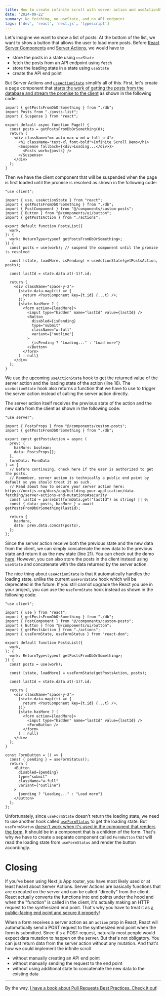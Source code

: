 ```yaml
---
title: How to create infinite scroll with server action and useActionState in Next.js
date: '2024-09-22'
summary: No fetching, no useState, and no API endpoint
tags: ['dev', 'react', 'next.js', 'typescript']
---
```


Let's imagine we want to show a list of posts. At the bottom of the list, we want to show a button that allows the user to load more posts. Before [React Server Components](https://nextjs.org/docs/app/building-your-application/rendering/server-components) and [Server Actions](https://nextjs.org/docs/app/building-your-application/data-fetching/server-actions-and-mutations), we would have to

- store the posts in a state using `useState`
- fetch the posts from an API endpoint using `fetch`
- store the loading state in a state using `useState`
- create the API end point

But Server Actions and [`useActionState`](https://react.dev/reference/react/useActionState) simplify all of this. First, let's create a page component that [starts the work of getting the posts from the database and stream the promise to the client](http://localhost:3000/blog/simplify-data-fetching-with-rsc-suspense-and-use-api-in-next-js) as shown in the following code:

```typescript:app/infinite-scroll/page.tsx {6,11} showLineNumbers
import { getPostsFromDbOrSomething } from "./db";
import Posts from "./posts-list";
import { Suspense } from "react";

export default async function Page() {
  const posts = getPostsFromDbOrSomething(0);
  return (
    <div className="mx-auto max-w-md w-full p-4">
      <h1 className="text-xl font-bold">Infinite Scroll Demo</h1>
      <Suspense fallback={<div>Loading...</div>}>
        <Posts work={posts} />
      </Suspense>
    </div>
  );
}
```

Then we have the client component that will be suspended when the page is first loaded until the promise is resolved as shown in the following code:

```typescript:app/infinite-scroll/posts-list.tsx {14,16, 26} showLineNumbers
"use client";

import { use, useActionState } from "react";
import { getPostsFromDbOrSomething } from "./db";
import { PostComponent } from "@/components/custom-posts";
import { Button } from "@/components/ui/button";
import { getPostsAction } from "./actions";

export default function PostsList({
  work,
}: {
  work: ReturnType<typeof getPostsFromDbOrSomething>;
}) {
  const posts = use(work); // suspend the component until the promise is resolved

  const [state, loadMore, isPending] = useActionState(getPostsAction, posts);

  const lastId = state.data.at(-1)?.id;

  return (
    <div className="space-y-2">
      {state.data.map((t) => {
        return <PostComponent key={t.id} {...t} />;
      })}
      {state.hasMore ? (
        <form action={loadMore}>
          <input type="hidden" name="lastId" value={lastId} />
          <Button
            disabled={isPending}
            type="submit"
            className="w-full"
            variant={"outline"}
          >
            {isPending ? "Loading..." : "Load more"}
          </Button>
        </form>
      ) : null}
    </div>
  );
}
```

We use the upcoming `useActionState` hook to get the returned value of the server action and the loading state of the action (line 16). The `useActionState` hook also returns a function that we have to use to trigger the server action instead of calling the server action directly.

The server action itself receives the previous state of the action and the new data from the client as shown in the following code:

```typescript:app/infinite-scroll/actions.tsx {21} showLineNumbers
"use server";

import { PostsProps } from "@/components/custom-posts";
import { getPostsFromDbOrSomething } from "./db";

export const getPostsAction = async (
  prev: {
    hasMore: boolean;
    data: PostsProps[];
  },
  formData: FormData
) => {
  // Before continuing, check here if the user is authorized to get the posts.
  // Remember, server action is technically a public end point by default so you should treat it as such.
  // Read about how to secure your server action here: https://nextjs.org/docs/app/building-your-application/data-fetching/server-actions-and-mutations#security
  const lastId = parseInt(formData.get("lastId") as string) || 0;
  const { data: posts, hasMore } = await getPostsFromDbOrSomething(lastId);

  return {
    hasMore,
    data: prev.data.concat(posts),
  };
};
```

Since the server action receive both the previous state and the new data from the client, we can simply concatenate the new data to the previous state and return it as the new state (line 21). You can check out the demo [here](https://playground.nico.fyi/suspense/infinite-scroll). However, you can also store the posts in the client instead using `useState` and concatenate with the data returned by the server action.

The nice thing about `useActionState` is that it automatically handles the loading state, unlike the current `useFormState` hook which will be deprecated in the future. If you still cannot upgrade the React you use in your project, you can use the `useFormState` hook instead as shown in the following code:

```typescript:app/infinite-scroll/posts-list-with-form-state-hook.tsx {8,17,37} showLineNumbers
"use client";

import { use } from "react";
import { getPostsFromDbOrSomething } from "./db";
import { PostComponent } from "@/components/custom-posts";
import { Button } from "@/components/ui/button";
import { getPostsAction } from "./actions";
import { useFormState, useFormStatus } from "react-dom";

export default function PostsList({
  work,
}: {
  work: ReturnType<typeof getPostsFromDbOrSomething>;
}) {
  const posts = use(work);

  const [state, loadMore] = useFormState(getPostsAction, posts);

  const lastId = state.data.at(-1)?.id;

  return (
    <div className="space-y-2">
      {state.data.map((t) => {
        return <PostComponent key={t.id} {...t} />;
      })}
      {state.hasMore ? (
        <form action={loadMore}>
          <input type="hidden" name="lastId" value={lastId} />
          <FormButton />
        </form>
      ) : null}
    </div>
  );
}

const FormButton = () => {
  const { pending } = useFormStatus();
  return (
    <Button
      disabled={pending}
      type="submit"
      className="w-full"
      variant={"outline"}
    >
      {pending ? "Loading..." : "Load more"}
    </Button>
  );
};
```

Unfortunately, since `useFormState` doesn't return the loading state, we need to use another hook called [`useFormStatus`](<https://react.dev/reference/react-dom/hooks/useFormStatus#noun-labs-1201738-(2)>) to get the loading state. But `useFormStatus` [doesn't work when it's used in the component that renders the form](https://react.dev/reference/react-dom/hooks/useFormStatus#pending-is-never-true). It should be in a component that is a children of the form. That's why we have to create a separate component called `FormButton` that will read the loading state from `useFormStatus` and render the button accordingly.

# Closing

If you've been using Next.js App router, you have most likely used or at least heard about Server Actions. Server Actions are basically functions that are executed on the server and can be called "directly" from the client. React actually converts the functions into end points under the hood and when the "function" is called in the client, it's actually making an HTTP request to the synthesized end point. That's why you have to treat it as [a public-facing end point and secure it properly](https://nextjs.org/docs/app/building-your-application/data-fetching/server-actions-and-mutations#security)!

When a form receives a server action as an `action` prop in React, React will automatically send a POST request to the synthesized end point when the form is submitted. Since it's a POST request, naturally most people would expect data mutation to happen on the server. But that's not obligatory. You can just return data from the server action without any mutation. And that's how we could implement the infinite scroll

- without manually creating an API end point
- without manually sending the request to the end point
- without using additional state to concatenate the new data to the existing data

---

By the way, [I have a book about Pull Requests Best Practices. Check it out](https://pr.nico.fyi)!
